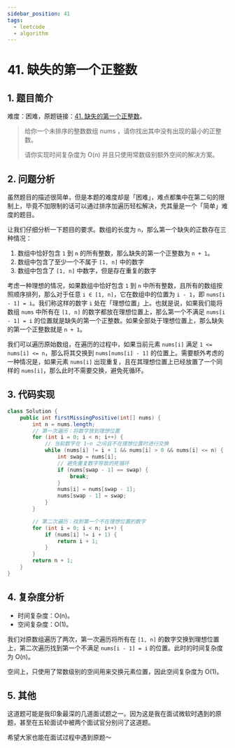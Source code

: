 ```yaml
---
sidebar_position: 41
tags:
  - leetcode
  - algorithm
---
```


# 41. 缺失的第一个正整数

## 1. 题目简介

难度：<Red>困难</Red>，原题链接：[41. 缺失的第一个正整数](https://leetcode.cn/problems/first-missing-positive/)。

> 给你一个未排序的整数数组 nums ，请你找出其中没有出现的最小的正整数。
>
> 请你实现时间复杂度为 O(n) 并且只使用常数级别额外空间的解决方案。

## 2. 问题分析

虽然题目的描述很简单，但是本题的难度却是「困难」，难点都集中在第二句的限制上，毕竟不加限制的话可以通过排序加遍历轻松解决，充其量是一个「简单」难度的题目。

让我们仔细分析一下题目的要求。数组的长度为 `n`，那么第一个缺失的正数存在三种情况：

1. 数组中恰好包含 `1` 到 `n` 的所有整数，那么缺失的第一个正整数为 `n + 1`。
2. 数组中包含了至少一个不属于 `[1, n]` 中的数字
3. 数组中包含了 `[1, n]` 中数字，但是存在重复的数字

考虑一种理想的情况，如果数组中恰好包含 `1` 到 `n` 中所有整数，且所有的数组按照顺序排列，那么对于任意 `i ∈ [1, n]`，它在数组中的位置为 `i - 1`，即 `nums[i - 1] = i`。我们称这样的数字 `i` 处在「理想位置」上。也就是说，如果我们能将数组 `nums` 中所有在 `[1, n]` 的数字都放在理想位置上，那么第一个不满足 `nums[i - 1] = i` 的位置就是缺失的第一个正整数。如果全部处于理想位置上，那么缺失的第一个正整数就是 `n + 1`。

我们可以遍历原始数组，在遍历的过程中，如果当前元素 `nums[i]` 满足 `1 <= nums[i] <= n`，那么将其交换到 `nums[nums[i] - 1]` 的位置上。需要额外考虑的一种情况是，如果元素 `nums[i]` 出现重复，且在其理想位置上已经放置了一个同样的 `nums[i]`，那么此时不需要交换，避免死循环。

## 3. 代码实现

```java
class Solution {
    public int firstMissingPositive(int[] nums) {
        int n = nums.length;
        // 第一次遍历：将数字放到理想位置
        for (int i = 0; i < n; i++) {
            // 当前数字在 1~n 之间且不在理想位置时进行交换
            while (nums[i] != i + 1 && nums[i] > 0 && nums[i] <= n) {
                int swap = nums[i];
                // 避免重复数字导致的死循环
                if (nums[swap - 1] == swap) {
                    break;
                }
                nums[i] = nums[swap - 1];
                nums[swap - 1] = swap;
            }
        }

        // 第二次遍历：找到第一个不在理想位置的数字
        for (int i = 0; i < n; i++) {
            if (nums[i] != i + 1) {
                return i + 1;
            }
        }
        return n + 1;
    }
}
```

## 4. 复杂度分析

- 时间复杂度：O(n)。
- 空间复杂度：O(1)。

我们对原数组遍历了两次，第一次遍历将所有在 `[1, n]` 的数字交换到理想位置上，第二次遍历找到第一个不满足 `nums[i - 1] = i` 的位置。此时的时间复杂度为 O(n)。

空间上，只使用了常数级别的空间用来交换元素位置，因此空间复杂度为 O(1)。

## 5. 其他

这道题可能是我印象最深的几道面试题之一。因为这是我在面试微软时遇到的原题，甚至在五轮面试中被两个面试官分别问了这道题。

希望大家也能在面试过程中遇到原题～